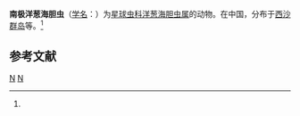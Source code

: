 {{Speciesbox
| taxon = Cromyechinus antarctica
| binomial_authority = (Dreyer, 1889)<ref name='id9056'>{{cite web| url =http://www.bioinfo.cn/db05/BjdwSpecies.php?action=view&id=9056| title =南极洋葱海胆虫| work =《中国动物物种编目数据库》| publisher =中国科学院微生物研究所| author =中国科学院动物研究所| accessdate =2009-04-16| deadurl =yes| archiveurl =https://web.archive.org/web/20160305032517/http://www.bioinfo.cn/db05/BjdwSpecies.php?action=view&id=9056| archivedate =2016-03-05}}</ref>
}}

'''南极洋葱海胆虫'''（[[学名|学名]]：{{lang|la|''Cromyechinus antarctica''}}）为[[星球虫科|星球虫科]][[洋葱海胆虫属|洋葱海胆虫属]]的动物。在中国，分布于[[西沙群岛|西沙群岛]]等。<ref name='id9056'/>

== 参考文献 ==
{{reflist}}

{{Taxonbar|from=Q10908165}}

[[Category:洋葱海胆虫属|N]]
[[Category:1889年描述的动物|N]]

{{放射虫小作品}}